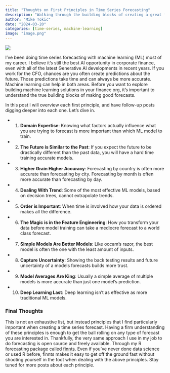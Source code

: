 ```yaml
---
title: "Thoughts on First Principles in Time Series Forecasting"
description: "Walking through the building blocks of creating a great forecast"
author: "Mike Tokic"
date: "2024-03-20"
categories: [time-series, machine-learning]
image: "image.png"
---
```


![](./image.png)

I've been doing time series forecasting with machine learning (ML) most of my career. I believe it's still the best AI opportunity in corporate finance, even with all of the latest Generative AI developments in recent years. If you work for the CFO, chances are you often create predictions about the future. Those predictions take time and can always be more accurate. Machine learning can help in both areas. Before you want to explore building machine learning solutions in your finance org, it's important to understand the true building blocks of making good forecasts. 

In this post I will overview each first principle, and have follow-up posts digging deeper into each one. Let's dive in. 

- 1. **Domain Expertise**: Knowing what factors actually influence what you are trying to forecast is more important than which ML model to train.
- 2. **The Future is Similar to the Past**: If you expect the future to be drastically different than the past data, you will have a hard time training accurate models.  
- 3. **Higher Grain Higher Accuracy**: Forecasting by country is often more accurate than forecasting by city. Forecasting by month is often more accurate than forecasting by day. 
- 4. **Dealing With Trend**: Some of the most effective ML models, based on decision trees, cannot extrapolate trends. 
- 5. **Order is Important**: When time is involved how your data is ordered makes all the difference. 
- 6. **The Magic is in the Feature Engineering**: How you transform your data before model training can take a mediocre forecast to a world class forecast.
- 7. **Simple Models Are Better Models**: Like occam's razor, the best model is often the one with the least amount of inputs.
- 8. **Capture Uncertainty**: Showing the back testing results and future uncertainty of a models forecasts builds more trust.
- 9. **Model Averages Are King**: Usually a simple average of multiple models is more accurate than just one model's prediction. 
- 10. **Deep Learning Last**: Deep learning isn't as effective as more traditional ML models.

### Final Thoughts

This is not an exhaustive list, but instead principles that I find particularly important when creating a time series forecast. Having a firm understanding of these principles is enough to get the ball rolling on any type of forecast you are interested in. Thankfully, the very same approach I use in my job to do forecasting is open source and freely available. Through my R forecasting package called [finnts](https://microsoft.github.io/finnts/index.html). Even if you've never done data science or used R before, finnts makes it easy to get off the ground fast without shooting yourself in the foot when dealing with the above principles. Stay tuned for more posts about each principle. 

